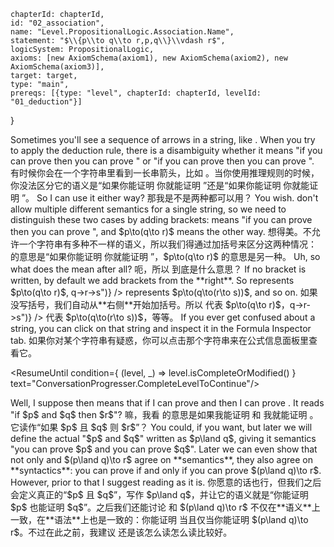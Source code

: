 

	chapterId: chapterId,
	id: "02_association",
	name: "Level.PropositionalLogic.Association.Name",
	statement: "$\\{p\\to q\\to r,p,q\\}\\vdash r$",
	logicSystem: PropositionalLogic,
	axioms: [new AxiomSchema(axiom1), new AxiomSchema(axiom2), new AxiomSchema(axiom3)],
	target: target,
	type: "main",
	prereqs: [{type: "level", chapterId: chapterId, levelId: "01_deduction"}]
}


<ConversationProgresser>

<Speak speaker="sapphire">
<LocalizedMarkdown locale="en">
Sometimes you'll see a sequence of arrows in a string, like <FormulaLatex formula={axiom1} />. When you try to apply the deduction rule, there is a disambiguity whether it means "if you can prove <FormulaLatex formula={ptoq} /> then you can prove <FormulaLatex formula={target} />" or "if you can prove <FormulaLatex formula={axiom2} /> then you can prove <FormulaLatex formula={qtor} />". 
</LocalizedMarkdown>
<LocalizedMarkdown locale="zh">
有时候你会在一个字符串里看到一长串箭头，比如 <FormulaLatex formula={axiom1} />。当你使用推理规则的时候，你没法区分它的语义是“如果你能证明 <FormulaLatex formula={ptoq} /> 你就能证明 <FormulaLatex formula={target} />”还是“如果你能证明 <FormulaLatex formula={axiom2} /> 你就能证明 <FormulaLatex formula={qtor} />”。
</LocalizedMarkdown>
</Speak>

<Speak speaker="star">
<LocalizedMarkdown locale="en">
So I can use it either way? 
</LocalizedMarkdown>
<LocalizedMarkdown locale="zh">
那我是不是两种都可以用？
</LocalizedMarkdown>
</Speak>

<Speak speaker="sapphire">
<LocalizedMarkdown locale="en">
You wish. <Sapphire /> don't allow multiple different semantics for a single string, so we need to distinguish these two cases by adding brackets: <FormulaLatex formula={axiom1a} /> means "if you can prove <FormulaLatex formula={ptoq} /> then you can prove <FormulaLatex formula={target} />", and $p\to(q\to r)$ means the other way. 
</LocalizedMarkdown>
<LocalizedMarkdown locale="zh">
想得美。<Sapphire />不允许一个字符串有多种不一样的语义，所以我们得通过加括号来区分这两种情况：<FormulaLatex formula={axiom1a} /> 的意思是“如果你能证明 <FormulaLatex formula={ptoq} /> 你就能证明 <FormulaLatex formula={target} />”，$p\to(q\to r)$ 的意思是另一种。
</LocalizedMarkdown>
</Speak>

<Speak speaker="star">
<LocalizedMarkdown locale="en">
Uh, so what does the <FormulaLatex formula={axiom1} /> mean after all? 
</LocalizedMarkdown>
<LocalizedMarkdown locale="zh">
呃，所以 <FormulaLatex formula={axiom1} /> 到底是什么意思？
</LocalizedMarkdown>
</Speak>

<Speak speaker="sapphire">
<LocalizedMarkdown locale="en">
If no bracket is written, by default we add brackets from the **right**. So <FormulaLatex formula={axiom1} /> represents $p\to(q\to r)$, <FormulaLatex formula={parseFormula("p->q->r->s")} /> represents $p\to(q\to(r\to s))$, and so on. 
</LocalizedMarkdown>
<LocalizedMarkdown locale="zh">
如果没写括号，我们自动从**右侧**开始加括号。所以 <FormulaLatex formula={axiom1} /> 代表 $p\to(q\to r)$，<FormulaLatex formula={parseFormula("p->q->r->s")} /> 代表 $p\to(q\to(r\to s))$，等等。
</LocalizedMarkdown>
</Speak>

<Speak speaker="author">
<LocalizedMarkdown locale="en">
If you ever get confused about a string, you can click on that string and inspect it in the Formula Inspector tab. 
</LocalizedMarkdown>
<LocalizedMarkdown locale="zh">
如果你对某个字符串有疑惑，你可以点击那个字符串来在公式信息面板里查看它。
</LocalizedMarkdown>
</Speak>

<ResumeUntil condition={ (level, _) => level.isCompleteOrModified() } text="ConversationProgresser.CompleteLevelToContinue"/>

<Speak speaker="star">
<LocalizedMarkdown locale="en">
Well, I suppose <FormulaLatex formula={axiom1} /> then means that if I can prove <FormulaLatex formula={axiom2} /> and <FormulaLatex formula={axiom3} /> then I can prove <FormulaLatex formula={target} />. It reads "if $p$ and $q$ then $r$"? 
</LocalizedMarkdown>
<LocalizedMarkdown locale="zh">
嘛，我看 <FormulaLatex formula={axiom1} /> 的意思是如果我能证明 <FormulaLatex formula={axiom2} /> 和 <FormulaLatex formula={axiom3} /> 我就能证明 <FormulaLatex formula={target} />。它读作“如果 $p$ 且 $q$ 则 $r$”？
</LocalizedMarkdown>
</Speak>

<Speak speaker="sapphire">
<LocalizedMarkdown locale="en">
You could, if you want, but later we will define the actual "$p$ and $q$" written as $p\land q$, giving it semantics "you can prove $p$ and you can prove $q$". Later we can even show that not only <FormulaLatex formula={axiom1} /> and $(p\land q)\to r$ agree on **semantics**, they also agree on **syntactics**: you can prove <FormulaLatex formula={axiom1} /> if and only if you can prove $(p\land q)\to r$. However, prior to that I suggest reading <FormulaLatex formula={axiom1} /> as it is. 
</LocalizedMarkdown>
<LocalizedMarkdown locale="zh">
你愿意的话也行，但我们之后会定义真正的“$p$ 且 $q$”，写作 $p\land q$，并让它的语义就是“你能证明 $p$ 也能证明 $q$”。之后我们还能讨论 <FormulaLatex formula={axiom1} /> 和 $(p\land q)\to r$ 不仅在**语义**上一致，在**语法**上也是一致的：你能证明 <FormulaLatex formula={axiom1} /> 当且仅当你能证明 $(p\land q)\to r$。不过在此之前，我建议 <FormulaLatex formula={axiom1} /> 还是该怎么读怎么读比较好。
</LocalizedMarkdown>
</Speak>

</ConversationProgresser>
